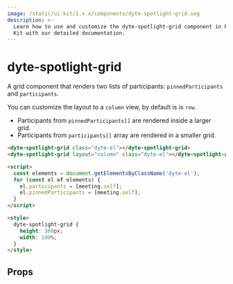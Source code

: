 ```yaml
---
image: /static/ui-kit/1.x.x/components/dyte-spotlight-grid.svg
description: >-
  Learn how to use and customize the dyte-spotlight-grid component in ProductDB's UI
  Kit with our detailed documentation.
---
```


# dyte-spotlight-grid

A grid component that renders two lists of participants: `pinnedParticipants` and `participants`.

You can customize the layout to a `column` view, by default is is `row`.

- Participants from `pinnedParticipants[]` are rendered inside a larger grid.
- Participants from `participants[]` array are rendered in a smaller grid.

```html
<dyte-spotlight-grid class="dyte-el"></dyte-spotlight-grid>
<dyte-spotlight-grid layout="column" class="dyte-el"></dyte-spotlight-grid>

<script>
  const elements = document.getElementsByClassName('dyte-el');
  for (const el of elements) {
    el.participants = [meeting.self];
    el.pinnedParticipants = [meeting.self];
  }
</script>

<style>
  dyte-spotlight-grid {
    height: 360px;
    width: 100%;
  }
</style>
```

## Props

<PropsTable of="dyte-spotlight-grid" />

<head>
  <title>UI Kit dyte-spotlight-grid</title>
</head>
